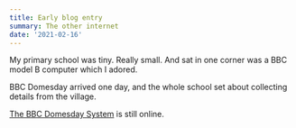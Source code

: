 ```yaml
---
title: Early blog entry
summary: The other internet
date: '2021-02-16'
---
```


My primary school was tiny. Really small. And sat in one corner was a BBC model B computer which I adored.

BBC Domesday arrived one day, and the whole school set about collecting details from the village.

[The BBC Domesday System](http://domesday.computinghistory.org.uk/community_south.html) is still online.

